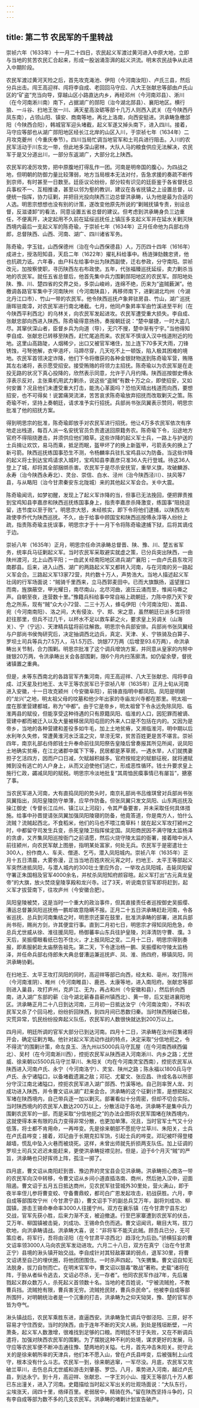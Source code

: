 ```yaml
---
---
---
```

title: 第二节 农民军的千里转战
---



崇祯六年（1633年）十一月二十四日，农民起义军渡过黄河进入中原大地，立即与当地的贫苦农民汇合起来，形成一股汹涌澎湃的起义洪流。明末农民战争从此进入中期阶段。

农民军渡过黄河天险之后，首先攻克渑池、伊阳（今河南汝阳）、卢氏三县，然后分兵出击。闯王高迎祥、闯将李自成、老回回马守应、八大王张献忠等部由卢氏山区的“矿盗”充当向导，穿越山区小路直达内乡，再经邓州（今河南邓县）、淅川（在今河南淅川南）南下，占据湖广的郧阳（治今湖北郧县）、襄阳地区。横行狼、一斗谷、扫地王张一川、满天星高汝砺等部十几万人则西入武关（在今陕西丹凤东南），占领山阳、镇安、商南等地，再北上洛南，向西安挺进。洪承畴急檄郃阳（今陕西合阳），韩城官军迎头堵截，起义军遂又掉头南下，进入四川。接着，马守应等部也从湖广郧阳地区经长江北岸的山区入川，于崇祯七年（1634年）二月攻克夔州（今重庆奉节）。四川当局忙调当地官军和土司兵进行阻击。入川的农民军活动于川东北一带，但此地多深山密林，大队人马的粮食供应无法解决，农民军于是又分道出川，一部分东返湖广，大部分北上陕西。

农民军的凌厉攻势，把中原腹地打得乱作一团。河南是明帝国的腹心，为四战之地，但明朝的防御力量比较薄弱，地方当局根本无法对付，告急求援的奏疏不断传到京师，有时甚至一日数至。廷臣议论纷纷，部分较有识见的廷臣鉴于各省督抚总兵事权不一、互相推诿，甚至以邻为壑的教训，建议在各省抚镇之上设置总督，以便统一指挥，协力征剿，并把目光投向陕西三边总督洪承畴，认为他是最为合适的人选。明思宗想想也没有别的计策，遂改变他原先所说的“剿贼抚镇专责，别设总督，反滋诿卸”的看法，同意设置五省总督的建议。但考虑到洪承畴身负三边重任，不便离开，决定起用不久前在延绥巡抚任上镇压多支起义军并在延水关剿灭陕西境内最后一支起义军的陈奇瑜，于崇祯七年（1634年）正月任命他为兵部右侍郎，总督陕西、山西、河南、湖广、四川诸省军务。

陈奇瑜，字玉铉，山西保德州（治在今山西保德县）人，万历四十四年（1616年）成进士，授洛阳知县，天启二年（1622年）擢礼科给事中。杨涟弹劾魏忠贤，他也抗疏力诋。六年春，由户科左给事中出为陕西副使，迁右参政，分守南阳。崇祯改元，加按察使职，寻历陕西左右布政使。五年，代张福臻巡抚延绥，卖力剿杀当地的农民军。就任五省总督后，他首先集中兵力围剿郧阳地区的农民军。郧阳地处陕、豫、川、楚四省的交界之处，多崇山峻岭，连绵不绝，历来为“盗贼薮渊”。他檄调各路官军集中于河南陕州（今河南陕县），再移师南下，进剿湖北均州（今湖北丹江口市）、竹山一带的农民军。他令陕西巡抚卢象昇驻房县、竹山，湖广巡抚唐晖驻南漳，对农民军进行南北堵截。七月，他同卢象昇率军由竹溪进至平利（在今陕西平利西北）的乌林关，向农民军发起进攻。农民军遭受重大损失。李自成、张献忠部向西进入陕西。陈奇瑜得意扬扬，奏报朝廷说：“楚中屡捷，一时大盗几尽。其窜伏深山者，臣督乡兵为向道（导），无穴不搜，楚中渐有宁宇。”当他得知李自成、张献忠已转移至陕西，赶忙尾追而来。农民军不慎误入汉中栈道附近的险地。这里山高路陡，人烟稀少，出口又被官军堵住，加上连下70多天大雨，刀锋锈蚀，弓弩弛解，衣甲浥坏，马蹄尽穿，几天吃不上一顿饭，陷入极其困难的境地。农民军首领决定诈降，他们下令将缴获的各种金银财物送到陈奇瑜军营，贿赂其左右诸将，表示愿受招安。接受贿赂的将领力主招抚。陈奇瑜以为农民军是在走投无路的状况下真心投降的，欣然表示同意，允许于八月约降。陕西巡按御史傅永淳表示反对，主张乘机用武力剿杀，说这些“盗贼”有数十万之众，即使招安，又如何安置？况且他们未遭受重大打击，能洗心革面吗？恐怕天晴出栈道而向西，要想招安，也不可得矣！说罢痛哭流涕，苦苦哀求陈奇瑜放弃招抚而改取剿灭之策。陈奇瑜不听，坚持上奏朝廷，请求准予实行招抚。兵部尚书张凤翼表示赞同，明思宗批准了他的招抚方案。

得到明思宗的批准，陈奇瑜即放手对农民军进行招抚。他让4万多农民军依次有序地走出栈道，每百人派一名安抚官员负责遣送回原籍务农。陈奇瑜下令，沿途地方官府不得阻挠邀击，并须供应他们粮草。这些诈降的起义军士兵，一路上与护送的士兵揖让欢饮，易马而乘，抵足而眠，盔甲坏了的换上新盔甲，弓箭丢失的换上了新弓箭。陕西巡抚练国事恐生不测，令杨麟率兵驻扎宝鸡县以为防备。当这些诈降的起义将士到达宝鸡请求入城时，宝鸡知县李嘉彦只准36人先行登城。待这36人登上了城，却将其全部捆绑杀害。农民军于是尽杀安抚官，重举义旗，攻破麟游、永寿（治今陕西永寿北）、灵台、崇信、白水、泾州（治今陕西泾川）、扶风等7县，与从略阳（治今甘肃秦安东北陇城）来的其他起义军会合。关中大震。

陈奇瑜闻讯，如梦初醒，发现上了起义军诈降的当，但事已无法挽回，便把罪责推到宝鸡知县李嘉彦和陕西巡抚练国事身上，指责李嘉彦杀降激变，练国事“阻挠逗留，违节度以至于败”。明思宗大怒，未经核实，即下令将他们逮捕，以陕西左布政使李乔代为陕西巡抚。不久，由于给事中顾国宝和陕西巡按傅永淳等人纷纷上疏，指责陈奇瑜主抚误事，明思宗才于十一月下令将陈奇瑜逮捕下狱，后将其谪戍于边。

崇祯八年（1635年）正月，明思宗任命洪承畴总督晋、陕、豫、川、楚五省军务，统率兵马征剿起义军。当时农民军采取避实就虚之策，已分兵突出陕西，一由陕州渡河，北上山西平阳；一由武关经南阳地区进兵湖广襄阳；一由卢氏县东攻河南郡县。后来，进入山西、湖广的两路起义军又都转入河南，与在河南的另一路起义军会合。三路起义军13家72营，共约数十万人，声势浩大。当地人描述起义军壮阔的行军场面说：“贼骑千里西来，立马西郭麦田中。已而大旗飘扬，遥望崖口而南，旌旗蔽空，甲光耀日，南尽南山，北尽河曲，波压云涌而至，惟闻马嘶之声。自朝至夜，连营数十里。”豫籍兵科给事中常自裕上疏朝廷，力陈中原乃天下安危之所系，现有“贼”众大小72营、二三十万人，蜂屯伊阳（今河南汝阳）、嵩县、宛（今河南南阳）、洛之间，大有侵汝、宁、郑、宋之意，虽然朝廷已派多位将领赶往那里，但兵不过几千，以杯水不足以救车薪之火，要求皇上另调关（山海关）、宁（宁远）、天津精兵猛将前往解救。明思宗令兵部安排。兵部尚书张凤翼经与户部尚书侯恂研究后，决定抽调西北边兵，真定、天津、关、宁铁骑及白算子、罗坝土司兵等兵力7.5万人，马1.5万匹、饷银77万两（后增至93.6万两），命洪承畴出关节制，合力围剿。明思宗批准了这个调兵增饷方案，并同意从皇家的内帑中拨银20万两，令洪承畴出关会各部围剿，限6个月内扫荡廓清。如仍留余孽，督抚诸镇置之重典。

但是，未等东西南北的各路官军齐集河南，闯王高迎祥、八大王张献忠、闯将李自成、过天星及扫地王、太平王等农民军已于崇祯八年（1635年）正月上旬从河南进入安徽，十一日攻克颍州（今安徽阜阳），前锋直指明中都凤阳。凤阳是明朝的“龙兴”之地，明太祖父母的坟墓和他少年出家的寺庙龙兴寺都在那里。明太祖一度在那里营建都城，称为“中都”。由于它是帝乡，明太祖曾下令永远免除凤阳、临淮两县的赋役，但能享受这种待遇的只有原籍凤阳、临淮的人口，因犯罪而被谪、营建中都而被迁入以及大量被移居凤阳屯田的外来人口是不包括在内的。又因为是帝乡，当地的各种营建和差役多如牛毛，加上土地贫瘠，又濒临淮河，明中期以后水利年久失修，常遭黄淮河水泛滥之灾，旱涝无常，贫苦百姓更是苦不堪言。崇祯四年，南京礼部右侍郎钱士升奉命前往凤阳祭告皇陵后曾奏报其所见所闻，说凤阳土地确实贫瘠，在江北诸郡中属下下等，民居都是茅草房。一遇水旱，人们就携妻担子乞活四方，因而户口日减，欠赋越积越多。官府按规定的赋额征税，就将逋赋摊到没有逃亡的人户身上，从而又迫使他们逃亡，形成恶性循环。钱士升要求皇上施行仁政，蠲减凤阳的赋税。明思宗冷淡地批复“其周恤民瘼事情已有屡旨”，搪塞了事。

当农民军进入河南，大有直捣凤阳的势头时，南京礼部尚书吕维琪曾对兵部尚书张凤翼指出，凤阳皇陵防守单薄，应早作防备。但张凤翼只发文凤阳、山东两巡抚及操江御史（专督长江瓜州、镇江以上河段），令其严备要害，并未采取任何具体措施。给事中孙晋提请张凤翼加强凤阳陵寝的防备，他竟答道，你是南方人，怕什么流贼？流贼起西北，不食稻米，他们的马也不喂江南草料！就在起义军攻打颍州之时，中都留守司发生兵变，杀死皇陵卫指挥侯定国。凤阳商民因不满守陵太监杨泽的贪虐，又齐集凤阳巡按衙门之前请愿，然后火烧守陵太监的衙署，接着暗中派人前往颍州，向农民军献上图册，指明某处富家，何处无兵。农民军于是密遣壮士300人，扮作商人、车夫、僧道、乞丐，潜入凤阳城内。崇祯八年（1635年）正月十五日清晨，大雾弥漫，正当当地百姓庆祝元宵之时，扫地王、太平王等部起义军突然进抵凤阳，与潜人城内的300壮士里应外合，一举攻占凤阳城，击毙凤阳留守署正朱国相及官军4000余名，并杖杀凤阳知府颜容暄。起义军打出“古元真龙皇帝”的大旗，放火焚烧皇陵享殿和龙兴寺。过了3天，听说南京官军即将赶到，起义军才拔营南下，往攻庐州（今安徽合肥）。

凤阳皇陵被焚，这是当时一个重大的政治事件，但其直接责任者巡按御史吴振缨、漕运总督兼凤阳巡抚杨一鹏却故意隐瞒不报。正月二十五日洪承畴赶赴河南，令各省巡抚、总兵到河南集结之时，明思宗还蒙在鼓里，批准洪承畴的部署，进其兵部尚书衔，赐尚方剑，许其便宜行事。直到二月初七日，明思宗才得知凤阳危急，命总兵尤世威从徐、淮往援凤阳，杨御蕃率山东兵往护皇陵，刘泽清防守曹、濮。3天后，吴振缨眼看纸已包不住火，才上报凤阳之变。二月十二日，明思宗得到奏报，即素服躬赴太庙祭告祖先。第二天，下令逮治杨一鹏、吴振缨和守陵太监杨泽，并任命兵部右侍郎朱大典总督漕运兼巡抚庐、凤、淮、扬四府，移镇凤阳，同洪承畴协剿。

在扫地王、太平王攻打凤阳的同时，高迎祥等部已向西，经太和、亳州，攻打陈州（今河南淮阴）、睢州（今河南睢县）、鹿邑、太康等地，进入南阳府。张献忠等部则进入巢县，攻打庐州，克庐江、无为，再占和州（今安徽和县），然后折向西南，进入湖广东部的蕲（治今湖北蕲春县蕲州镇西北）、黄一带，后又挺进襄阳地区。洪承畴正月二十八日到达河南，三月初一日抵达汝宁（今河南汝南），不料农民军又杀了个回马枪，纷纷折回陕西，到四月间已悉数归秦。当时陕西残破已极，灾荒异常，饥民纷纷投奔起义队伍，农民军的人数很快就达到200万以上。

四月间，明廷所调的官军大部分已到达河南。四月十二日，洪承畴在汝州召集诸将开会，确定征剿方略。他针对起义军流动作战的特点，决定采取“分信地扼之，令不得流”的围剿计策，命左良玉、汤九州以5000兵马守瓦屋（在今河南西峡西偏北）、吴村（在今河南淅川西），控扼农民军从陕西进入河南淅川、内乡之路；尤世威、徐来朝以5500兵马守兰草川、朱阳关（均在今河南灵宝西南），控扼农民军从陕西进入河南卢氏、永宁（今河南洛宁）、灵宝、陕州之路；陈永福以1800兵马守卢氏、永宁诸隘口，以备堵截遗漏之敌；邓玘、尤翟文、张应昌、许成名各以所部分守汉江南北诸隘口，控扼农民军进入湖广郧西、竹溪等地。自己则率贺人龙、刘成功进入陕西，并令曹文诏从湖广赶来会合。洪承畴的这个征剿计策，是想把起义军堵在陕西境内，自己带兵逐一加以剿灭。部署看似十分周密，但却不切合实际。当时陕西境内的农民军人数达200万以上，分散活动于各地，洪承畴不是集中兵力围剿农民军的一部，而是采取“分信地扼之”的办法企图将农民军围堵在陕西境内，这就使得本来有限的兵力变得非常分散，也更加单薄。况且，当时官军士气又十分低落，将士都不肯用命，一再哗变。先是徐来朝部不愿扼守兰草川、朱阳关，士兵在卢氏县哗变；接着，邓玘由于长期克扣军饷，引起士兵的哗变。邓玘被吓得登楼越墙，慌乱中坠入火巷而被烧死。这样，未曾出师就先折损两支队伍。加上征调的罗坝土司兵又迟迟未能赶来，更使洪承畴捉襟见肘。但是，迫于6个月灭“贼”的严旨，洪承畴也只好挥师上阵，孤注一掷了。

四月底，曹文诏从南阳赶到晋、豫边界的灵宝县会见洪承畴。洪承畴担心商洛一带的农民军向汉中转移，令曹文诏从乡间小道直插洛南、商州，然后驰入汉中，迎面阻遏。曹文诏于五月五日抵达商州，见农民军驻营城外30里处，营火满山，即于夜半率侄儿参将曹变蛟、守备曹鼎蛟，都司白广恩发起攻击，初战获胜。六月，李自成等部围攻宁州（今甘肃宁县），曹文诏手下的副总兵艾万年，副将刘成功、柳国镇，游击王锡命奉命率3000人往援宁州。双方在襄乐镇（在今甘肃宁县东北）交战，官军先获小胜，后来力渐不支，被迫撤退。行至巴家寨遭到农民军的伏击，艾万年、柳国镇被击毙，刘成功、王锡命负伤而逃。曹文诏闻讯，瞋目大骂，拔刀砍地，向洪承畴请战。洪承畴大喜，说：“非将军不能灭此贼。顾吾兵已分，无可策应者。将军行，吾将由泾阳（在今甘肃平凉西北）趋淳化为后劲。”骄横狂妄的曹文诏率领3000人马向农民军发动进攻。六月二十八日，双方在真宁（治在今甘肃正宁）县境的湫头镇开始交战。李自成针对其轻敌寡谋的弱点，退军30里，将曹文诏诱至自己的埋伏圈，将他团团围住。一时杀声四起，飞矢猬集。曹文诏自知无法脱身，拔刀自刎而亡。在明末官军中，曹文诏以狠毒“敢战”著称。史载“诸将在阵，于胁从者纵令逃去，文诏必尽杀，无一存者”。他同农民军作战7年，先后屠戮起义群众数万人，杀死起义首领数十名。当地的老百姓说，“宁被流贼抢，不教曹兵挡。流贼抢有限，曹兵害无穷。流贼抢民财，曹兵杀民命”。他被李自成等部所围歼，对明朝统治者是一个沉重的打击，洪承畴为之仰天恸哭，豫、楚的官军亦皆为夺气。

湫头镇战后，农民军乘胜东进，直逼西安。洪承畴急忙调兵守御泾阳、三原，好不容易才守住西安。当时的陕西，由于连年不断的天灾人祸，到处是残垣断壁，一片萧条，起义军人数激增，很难找到足够的口粮。而明廷不甘于失败，又在不断调兵遣将，加强对陕西农民军的围剿。为了摆脱这种不利的处境，谋求更好的发展，马守应等农民军便不断冲击通往豫、楚两地的关隘。七月，首先冲击朱阳关。扼守此关的是徐来朝所率的天津兵，他们本不愿入山，曾在卢氏县哗变，后被强制上山戍守，根本没有什么斗志。农民军一到，徐来朝逃窜，一军尽没。月底，农民军又攻破兰草川，击伤总兵尤世威和游击刘肇基、罗岱。八月，乘势进入河南，越过卢氏县，到达永宁。到十月，高迎祥、张献忠、一字王刘小山、撞天王等部几十万人都已东出潼关，进入了河南。史籍描绘当时起义军出关的壮观场面说：“大队东行，尘埃涨天，阔四十里，络绎百里。老弱居中，精骑在外。”留在陕西坚持斗争的，只有李自成等部为数不多的几支农民军。洪承畴的堵剿计划宣告破产。